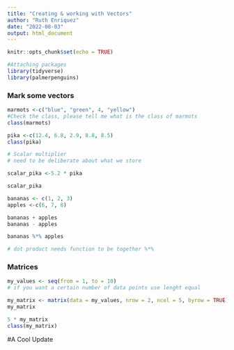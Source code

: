 ```yaml
---
title: "Creating & working with Vectors"
author: "Ruth Enriquez"
date: "2022-08-03"
output: html_document
---
```


```r
knitr::opts_chunk$set(echo = TRUE)
```

```r
#Attaching packages
library(tidyverse)
library(palmerpenguins)
```

### Mark some vectors

```r
marmots <-c("blue", "green", 4, "yellow")
#Check the class, please tell me what is the class of marmots
class(marmots)
```

```r
pika <-c(12.4, 6.8, 2.9, 8.8, 8.5)
class(pika)

# Scalar multiplier
# need to be deliberate about what we store

scalar_pika <-5.2 * pika

scalar_pika
```

```r
bananas <- c(1, 2, 3)
apples <-c(6, 7, 8)

bananas + apples
bananas - apples

bananas %*% apples

# dot product needs function to be together %*% 
```

### Matrices

```r
my_values <- seq(from = 1, to = 10)
# if you want a certain number of data points use lenght equal

my_matrix <- matrix(data = my_values, nrow = 2, ncol = 5, byrow = TRUE)
my_matrix

5 * my_matrix
class(my_matrix)
```

#A Cool Update




